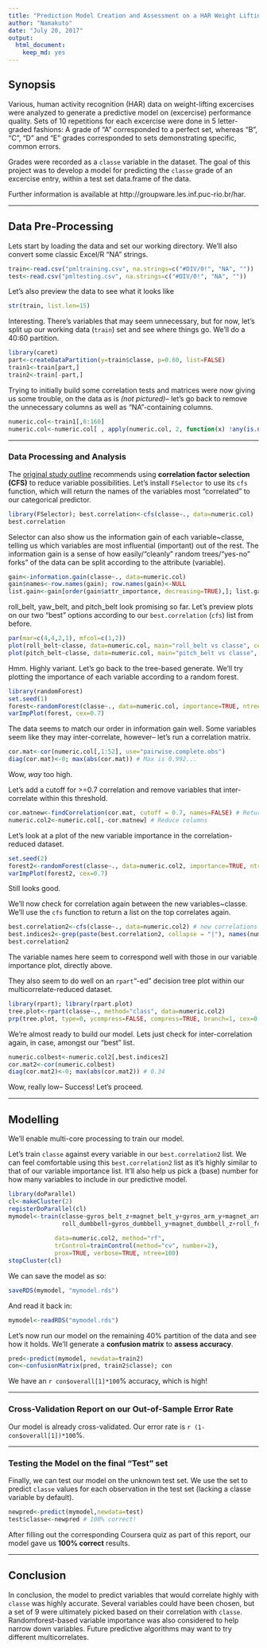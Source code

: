 ---
title: "Prediction Model Creation and Assessment on a HAR Weight Lifting Excercises Dataset"
author: "Namakuto"
date: "July 20, 2017"
output: 
  html_document: 
    keep_md: yes
---

## Synopsis

Various, human activity recognition (HAR) data on weight-lifting excercises were analyzed to generate a predictive model on (excercise) performance quality. Sets of 10 repetitions for each excercise were done in 5 letter-graded fashions: A grade of "A" corresponded to a perfect set, whereas "B", "C", "D" and "E" grades corresponded to sets demonstrating specific, common errors. 

Grades were recorded as a `classe` variable in the dataset. The goal of this project was to develop a model for predicting the `classe` grade of an excercise entry, within a test set data.frame of the data.

Further information is available at http://groupware.les.inf.puc-rio.br/har.

---

## Data Pre-Processing

Lets start by loading the data and set our working directory. We'll also convert some classic Excel/R "NA" strings.
```{r setup, warning=FALSE, message=FALSE, results='hide'}
train<-read.csv("pmltraining.csv", na.strings=c("#DIV/0!", "NA", "")) 
test<-read.csv("pmltesting.csv", na.strings=c("#DIV/0!", "NA", ""))
```

Let's also preview the data to see what it looks like
```{r prevdata}
str(train, list.len=15)
```

Interesting. There's variables that may seem unnecessary, but for now, let's split up our working data (`train`) set and see where things go. We'll do a 40:60 partition.
```{r partitiontrain, warning=FALSE, message=FALSE}
library(caret)
part<-createDataPartition(y=train$classe, p=0.60, list=FALSE)
train1<-train[part,]
train2<-train[-part,]
```

Trying to initially build some correlation tests and matrices were now giving us some trouble, on the data as is *(not pictured)*-- let's go back to remove the unnecessary columns as well as "NA"-containing columns.
```{r reducecolumnsandNA}
numeric.col<-train1[,8:160]
numeric.col<-numeric.col[ , apply(numeric.col, 2, function(x) !any(is.na(x)))]
```

---

### Data Processing and Analysis

The [original study outline](http://groupware.les.inf.puc-rio.br/public/papers/2013.Velloso.QAR-WLE.pdf) recommends using **correlation factor selection (CFS)** to reduce variable possibilities. Let's install `FSelector` to use its `cfs` function, which will return the names of the variables most "correlated" to our categorical predictor. 
```{r selectorlib, warning=FALSE, message=FALSE}
library(FSelector); best.correlation<-cfs(classe~., data=numeric.col)
best.correlation
```

Selector can also show us the information gain of each variable~classe, telling us which variables are most influential (important) out of the rest. The information gain is a sense of how easily/"cleanly" random trees/"yes-no" forks" of the data can be split according to the attribute (variable). 
```{r gainratiolist}
gain<-information.gain(classe~., data=numeric.col)
gain$names<-row.names(gain); row.names(gain)<-NULL
list.gain<-gain[order(gain$attr_importance, decreasing=TRUE),]; list.gain[1:10,]
```

roll_belt, yaw_belt, and pitch_belt look promising so far. Let's preview plots on our two "best" options according to our `best.correlation` (`cfs`) list from before.
```{r plotbestcorrelates, fig.align="center"}
par(mar=c(4,4,2,1), mfcol=c(1,2))
plot(roll_belt~classe, data=numeric.col, main="roll_belt vs classe", cex.main=1)
plot(pitch_belt~classe, data=numeric.col, main="pitch_belt vs classe", cex.main=1)
```

Hmm. Highly variant. Let's go back to the tree-based generate. We'll try plotting the importance of each variable according to a random forest.  
```{r forestplot, warning=FALSE, message=FALSE, fig.align="center"}
library(randomForest)
set.seed(1)
forest<-randomForest(classe~., data=numeric.col, importance=TRUE, ntree=50)
varImpPlot(forest, cex=0.7) 
```

The data seems to match our order in information gain well. Some variables seem like they may inter-correlate, however-- let's run a correlation matrix.
```{r firstintercorrelate}
cor.mat<-cor(numeric.col[,1:52], use="pairwise.complete.obs")
diag(cor.mat)<-0; max(abs(cor.mat)) # Max is 0.992...
```
Wow, *way* too high.  

Let's add a cutoff for >=0.7 correlation and remove variables that inter-correlate within this threshold.

```{r correlationthreshold}
cor.matnew<-findCorrelation(cor.mat, cutoff = 0.7, names=FALSE) # Returns columns 
numeric.col2<-numeric.col[,-cor.matnew] # Reduce columns
```

Let's look at a plot of the new variable importance in the correlation-reduced dataset.
```{r newforestplot, fig.align="center"}
set.seed(2)
forest2<-randomForest(classe~., data=numeric.col2, importance=TRUE, ntree=50)
varImpPlot(forest2, cex=0.7) 
```
Still looks good.

We'll now check for correlation again between the new variables~classe. We'll use the `cfs` function to return a list on the top correlates again.
```{r newbestcorrelates}
best.correlation2<-cfs(classe~., data=numeric.col2) # new correlations
best.indices2<-grep(paste(best.correlation2, collapse = "|"), names(numeric.col2), value=FALSE)
best.correlation2
```
The variable names here seem to correspond well with those in our variable importance plot, directly above.  

They also seem to do well on an `rpart`"-ed" decision tree plot within our multicorrelate-reduced dataset.  
```{r ultimatetreeplot, warning=FALSE, message=FALSE, fig.align="center"}
library(rpart); library(rpart.plot)
tree.plot<-rpart(classe~., method="class", data=numeric.col2)
prp(tree.plot, type=0, ycompress=FALSE, compress=TRUE, branch=1, cex=0.5, Margin = -0.05)
```

We're almost ready to build our model. Lets just check for inter-correlation again, in case, amongst our "best" list.
```{r correlationcheckagain}
numeric.colbest<-numeric.col2[,best.indices2]
cor.mat2<-cor(numeric.colbest)
diag(cor.mat2)<-0; max(abs(cor.mat2)) # 0.34
```
Wow, really low-- Success! Let's proceed.

---

## Modelling

We'll enable multi-core processing to train our model.

Let's train `classe` against every variable in our `best.correlation2` list. We can feel comfortable using this `best.correlation2` list as it's highly similar to that of our variable importance list. 
It'll also help us pick a (base) number for how many variables to include in our predictive model.
```{r modelmaking, warning=FALSE, message=FALSE, eval=FALSE}
library(doParallel)
cl<-makeCluster(2)
registerDoParallel(cl)
mymodel<-train(classe~gyros_belt_z+magnet_belt_y+gyros_arm_y+magnet_arm_x+
               roll_dumbbell+gyros_dumbbell_y+magnet_dumbbell_z+roll_forearm+pitch_forearm,
             
             data=numeric.col2, method="rf", 
             trControl=trainControl(method="cv", number=2),
             prox=TRUE, verbose=TRUE, ntree=100)
stopCluster(cl)
```

We can save the model as so:
```{r modelsave, message=FALSE, warning=FALSE, eval=FALSE}
saveRDS(mymodel, "mymodel.rds") 
```

And read it back in:
```{r modelload, message=FALSE, warning=FALSE}
mymodel<-readRDS("mymodel.rds")
```

Let's now run our model on the remaining 40% partition of the data and see how it holds. We'll generate a **confusion matrix** to **assess accuracy**.
```{r firstconfusionmat}
pred<-predict(mymodel, newdata=train2)
con<-confusionMatrix(pred, train2$classe); con 
```
We have an `r con$overall[1]*100`% accuracy, which is high!

---

### Cross-Validation Report on our Out-of-Sample Error Rate 

Our model is already cross-validated. Our error rate is `r (1-con$overall[1])*100`%.

---

### Testing the Model on the final "Test" set

Finally, we can test our model on the unknown test set. We use the set to predict  `classe` values for each observation in the test set (lacking a classe variable by default). 
```{r finalconfusionmat}
newpred<-predict(mymodel,newdata=test)
test$classe<-newpred # 100% correct!
```
After filling out the corresponding Coursera quiz as part of this report, our model gave us **100% correct** results.

---

## Conclusion

In conclusion, the model to predict variables that would correlate highly with `classe` was highly accurate. Several variables could have been chosen, but a set of 9 were ultimately picked based on their correlation with `classe`. Randomforest-based variable importance was also considered to help narrow down variables. Future predictive algorithms may want to try different multicorrelates.



